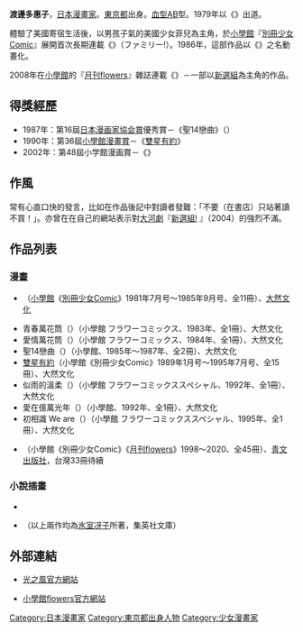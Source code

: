 {{Japanese|japanese=渡辺 多恵子|kana=わたなべ たえこ|romaji=Watanabe Taeko}}
{{漫畫}}
'''渡邊多惠子'''{{BD|1960年|8月29日|catIdx=Watanabe Taeko}}，[[日本漫畫家|日本漫畫家]]。[[東京都|東京都]]出身。[[血型|血型]]AB型。1979年以《{{lang|ja|和佳ちゃんの熱愛時代}}》出道。

體驗了美國寄宿生活後，以男孩子氣的美國少女菲兒為主角，於[[小學館|小學館]]『[[Betsucomi|別冊少女Comic]]』展開首次長期連載《{{tsl|ja|ファミリー!|寶貝家庭}}》（ファミリー!）。1986年，這部作品以《{{tsl|ja|Oh!ファミリー}}》之名動畫化。

2008年在[[小學館|小學館]]的『[[月刊flowers|月刊flowers]]』雜誌連載《{{tsl|ja|風光る (渡辺多恵子の漫画)|光之風}}》－一部以[[新選組|新選組]]為主角的作品。

== 得獎經歷 ==
* 1987年：第16屆[[日本漫画家協会賞|日本漫画家協会賞]]優秀賞－《聖14戀曲》（{{lang|ja|聖14グラフィティ}}）
* 1990年：第36屆[[小學館漫畫賞|小學館漫畫賞]]－《[[雙星有約|雙星有約]]》
* 2002年：第48屆小学館漫画賞－《{{tsl|ja|風光る (渡辺多恵子の漫画)|光之風}}》

== 作風 ==
常有心直口快的發言，比如在作品後記中對讀者發難：「不要（在書店）只站著讀不買！」。亦曾在在自己的網站表示對[[大河劇|大河劇]]『[[新選組!|新選組!]] 』（2004）的強烈不滿。

== 作品列表 ==
=== 漫畫 ===
* {{tsl|ja|ファミリー!|寶貝家庭}}（[[小學館|小學館]]《[[Betsucomi|別冊少女Comic]]》1981年7月号～1985年9月号、全11冊）、[[大然文化|大然文化]]
* 青春萬花筒（{{lang-ja|たてよこななめプリズム’80}}）（小學館 フラワーコミックス、1983年、全1冊）、大然文化
* 愛情萬花筒（{{lang-ja|ぼくたちの空色}}）（小學館 フラワーコミックス、1984年、全1冊）、大然文化
* 聖14戀曲（{{lang-ja|聖14グラフィティ}}）（小學館、1985年～1987年、全2冊）、大然文化
* [[雙星有約|雙星有約]]（小學館《別冊少女Comic》1989年1月号～1995年7月号、全15冊）、大然文化
* 似雨的溫柔（{{lang-ja|雨に似ている}}）（小學館 フラワーコミックススペシャル、1992年、全1冊）、大然文化
* 愛在億萬光年（{{lang-ja|ジョセフへの追想}}）（小學館、1992年、全1冊）、大然文化
* 初相識 We are（{{lang-ja|We are}}）（小學館 フラワーコミックススペシャル、1995年、全1冊）、大然文化
* {{tsl|ja|風光る (渡辺多恵子の漫画)|光之風}}（小學館《別冊少女Comic》《[[月刊flowers|月刊flowers]]》1998～2020、全45冊）、[[青文出版社|青文出版社]]，台灣33冊待續

=== 小說插畫 ===
* {{lang|ja|なぎさボーイ}}
* {{lang|ja|多恵子ガール}}（以上兩作均為[[氷室冴子|氷室冴子]]所著，集英社{{lang|ja|コバルト}}文庫）

== 外部連結 ==
* {{ja}}[https://web.archive.org/web/20090604033811/http://www.adm-corp.com/kaze/ 光之風官方網站]
* {{ja}}[http://flowers.shogakukan.co.jp/ 小學館flowers官方網站] {{Wayback|url=http://flowers.shogakukan.co.jp/ |date=20210211104913 }}

{{Authority control}}
{{DEFAULTSORT:Watanabe Taeko}}
[[Category:日本漫畫家|Category:日本漫畫家]]
[[Category:東京都出身人物|Category:東京都出身人物]]
[[Category:少女漫畫家|Category:少女漫畫家]]